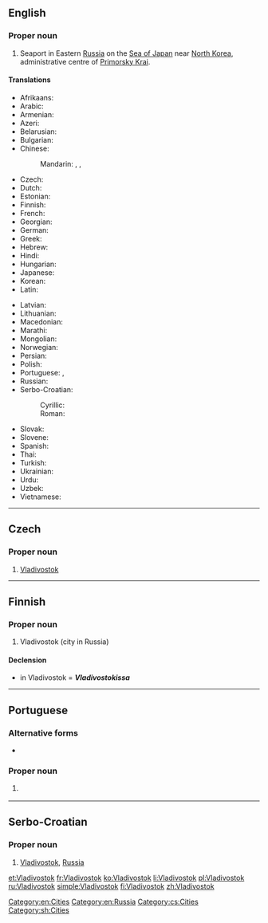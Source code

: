==English==
{{wikipedia}}

===Proper noun===
{{en-proper noun}}

# Seaport in Eastern [[Russia]] on the [[Sea of Japan]] near [[North Korea]], administrative centre of [[Primorsky Krai]].

====Translations====
{{trans-top|seaport in Russia}}
* Afrikaans: {{t|af|Wladiwostok}}
* Arabic: {{t|ar|فلاديفوستوك|m|tr=fladifustūk}}
* Armenian: {{t|hy|Վլադիվոստոկ|tr=Vladivostok}}
* Azeri: {{t|az|Vladivostok}}
* Belarusian: {{t|be|Уладзівасток|m|tr=Uladzivastók}}
* Bulgarian: {{t|bg|Владивосток|m|tr=Vladivostók}}
* Chinese:
*: Mandarin: {{t+|cmn|符拉迪沃斯托克|tr=Fúlādíwòsītuōkè|sc=Hani}}, {{t|cmn|海參崴|sc=Hani}}, {{t+|cmn|海参崴|tr=Hǎishēnwǎi|sc=Hani}}
* Czech: {{t|cs|Vladivostok|m}}
* Dutch: {{t|nl|Vladivostok}}
* Estonian: {{t+|et|Vladivostok}}
* Finnish: {{t+|fi|Vladivostok}}
* French: {{t+|fr|Vladivostok|m}}
* Georgian: {{t|ka|ვლადივოსტოკი|tr=vladivostoki|sc=Geor}}
* German: {{t|de|Wladiwostok|n}}
* Greek: {{t|el|Βλαδιβοστόκ|tr=Vladivostók}}
* Hebrew: {{t|he|ולדיווסטוק}}
* Hindi: {{t|hi|व्लादिवोस्तोक|tr=vlādivostok}}
* Hungarian: {{t|hu|Vlagyivosztok}}
* Japanese: {{t|ja|ウラジオストク|tr=Urajiosutoku}}
* Korean: {{t+|ko|블라디보스토크|tr=Beulladiboseutokeu|sc=Hang}}
* Latin: {{t|la|Vladivostokium|n}}
{{trans-mid}}
* Latvian: {{t|lv|Vladivostoka}}
* Lithuanian: {{t|lt|Vladivostokas|m}}
* Macedonian: {{t|mk|Владивосток|m|tr=Vladivóstok}}
* Marathi: {{t|mr|व्लादिवोस्तोक|n|tr=vlādivostoka|sc=Deva}}
* Mongolian: {{t|mn|Владивосток|tr=Vladivostok|sc=Cyrl}}
* Norwegian: {{t|no|Vladivostok}}
* Persian: {{t|fa|ولادی‌وستوک|tr=Velâdi-vostōk|sc=fa-Arab}}
* Polish: {{t+|pl|Władywostok|m}}
* Portuguese: {{t|pt|Vladivostok|f}}, {{t|pt|Vladivostoque|f}}
* Russian: {{t+|ru|Владивосток|m|tr=Vladivostók}}
* Serbo-Croatian:
*: Cyrillic: {{t|sh|Владивосток|m|sc=Cyrl}}
*: Roman: {{t|sh|Vladivostok|m}}
* Slovak: {{t|sk|Vladivostok|m}}
* Slovene: {{t|sl|Vladivostok|m}}
* Spanish: {{t|es|Vladivostok|m}}
* Thai: {{t|th|วลาดิวอสต๊อก|tr=wá-laa-dì-wor-òk}}
* Turkish: {{t|tr|Vladivostok}}
* Ukrainian: {{t|uk|Владивосток|m|tr=Vladyvostók}}
* Urdu: {{t|ur|ولادی وستوک|tr=vlādi vostok|sc=ur-Arab}}
* Uzbek: {{t|uz|Vladivostok}}
* Vietnamese: {{t|vi|Vladivostok}}
{{trans-bottom}}

[[Category:en:Cities]]
[[Category:en:Russia]]

----

==Czech==

===Proper noun===
{{cs-proper noun|g=m}}

# [[#English|Vladivostok]] {{gloss|seaport in Eastern Russia on the Sea of Japan near North Korea, administrative centre of Primorsky Krai}}

[[Category:cs:Cities]]

----

==Finnish==

===Proper noun===
{{fi-proper noun}}

# Vladivostok (city in Russia)

====Declension====
* in Vladivostok = '''''Vladivostokissa'''''
{{fi-decl-risti|n=sg|Vladivostok|||a|i=0}}

----

==Portuguese==

===Alternative forms===
* {{l/pt|Vladivostoque}}

===Proper noun===
{{pt-proper noun|f}}

# {{l/en|Vladivostok}} {{gloss|seaport in Russia}}

----

==Serbo-Croatian==
{{wikipedia|lang=sh}}

===Proper noun===
{{sh-proper noun|g=m|r|Владивосток}}

# [[Vladivostok#English|Vladivostok]], [[Russia]]

[[Category:sh:Cities]]

[[et:Vladivostok]]
[[fr:Vladivostok]]
[[ko:Vladivostok]]
[[li:Vladivostok]]
[[pl:Vladivostok]]
[[ru:Vladivostok]]
[[simple:Vladivostok]]
[[fi:Vladivostok]]
[[zh:Vladivostok]]